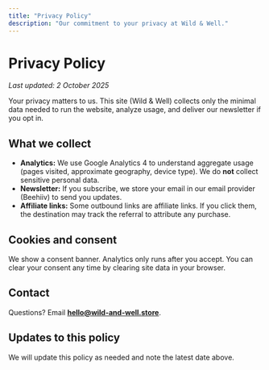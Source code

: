 ```yaml
---
title: "Privacy Policy"
description: "Our commitment to your privacy at Wild & Well."
---
```


# Privacy Policy

_Last updated: 2 October 2025_

Your privacy matters to us. This site (Wild & Well) collects only the minimal data needed to run the website, analyze usage, and deliver our newsletter if you opt in.

## What we collect
- **Analytics:** We use Google Analytics 4 to understand aggregate usage (pages visited, approximate geography, device type). We do **not** collect sensitive personal data.
- **Newsletter:** If you subscribe, we store your email in our email provider (Beehiiv) to send you updates.
- **Affiliate links:** Some outbound links are affiliate links. If you click them, the destination may track the referral to attribute any purchase.

## Cookies and consent
We show a consent banner. Analytics only runs after you accept. You can clear your consent any time by clearing site data in your browser.

## Contact
Questions? Email **hello@wild-and-well.store**.

## Updates to this policy
We will update this policy as needed and note the latest date above.
